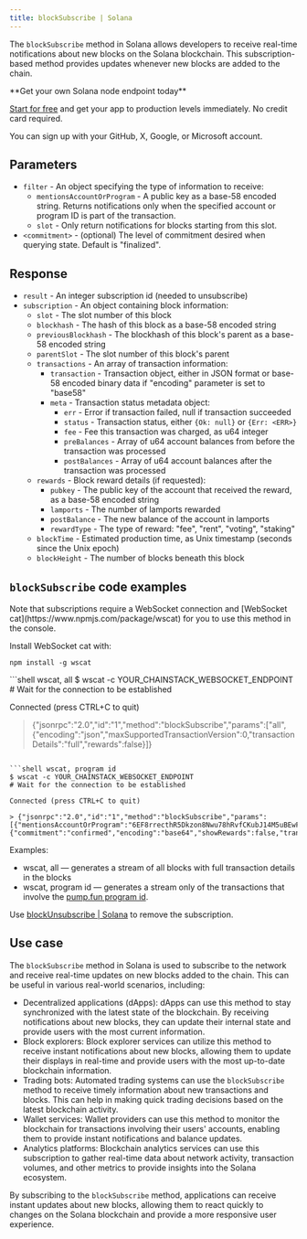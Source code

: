 ---
title: blockSubscribe | Solana
---

The `blockSubscribe` method in Solana allows developers to receive real-time notifications about new blocks on the Solana blockchain. This subscription-based method provides updates whenever new blocks are added to the chain.

<Check>
**Get your own Solana node endpoint today**

[Start for free](https://console.chainstack.com/) and get your app to production levels immediately. No credit card required.

You can sign up with your GitHub, X, Google, or Microsoft account.
</Check>


## Parameters

* `filter` - An object specifying the type of information to receive:
  + `mentionsAccountOrProgram` - A public key as a base-58 encoded string. Returns notifications only when the specified account or program ID is part of the transaction.
  + `slot` - Only return notifications for blocks starting from this slot.
* `<commitment>` - (optional) The level of commitment desired when querying state. Default is "finalized".

## Response

* `result` - An integer subscription id (needed to unsubscribe)
* `subscription` - An object containing block information:
  + `slot` - The slot number of this block
  + `blockhash` - The hash of this block as a base-58 encoded string
  + `previousBlockhash` - The blockhash of this block's parent as a base-58 encoded string
  + `parentSlot` - The slot number of this block's parent
  + `transactions` - An array of transaction information:
    - `transaction` - Transaction object, either in JSON format or base-58 encoded binary data if "encoding" parameter is set to "base58"
    - `meta` - Transaction status metadata object:
      * `err` - Error if transaction failed, null if transaction succeeded
      * `status` - Transaction status, either `{Ok: null}` or `{Err: <ERR>}`
      * `fee` - Fee this transaction was charged, as u64 integer
      * `preBalances` - Array of u64 account balances from before the transaction was processed
      * `postBalances` - Array of u64 account balances after the transaction was processed
  + `rewards` - Block reward details (if requested):
    - `pubkey` - The public key of the account that received the reward, as a base-58 encoded string
    - `lamports` - The number of lamports rewarded
    - `postBalance` - The new balance of the account in lamports
    - `rewardType` - The type of reward: "fee", "rent", "voting", "staking"
  + `blockTime` - Estimated production time, as Unix timestamp (seconds since the Unix epoch)
  + `blockHeight` - The number of blocks beneath this block

## `blockSubscribe` code examples

<Note>
Note that subscriptions require a WebSocket connection and [WebSocket cat](https://www.npmjs.com/package/wscat) for you to use this method in the console.

Install WebSocket cat with:

`npm install -g wscat`
</Note>

<CodeGroup>
```shell wscat, all
$ wscat -c YOUR_CHAINSTACK_WEBSOCKET_ENDPOINT
# Wait for the connection to be established

Connected (press CTRL+C to quit)

> {"jsonrpc":"2.0","id":"1","method":"blockSubscribe","params":["all",{"encoding":"json","maxSupportedTransactionVersion":0,"transactionDetails":"full","rewards":false}]}
```

```shell wscat, program id
$ wscat -c YOUR_CHAINSTACK_WEBSOCKET_ENDPOINT
# Wait for the connection to be established

Connected (press CTRL+C to quit)

> {"jsonrpc":"2.0","id":"1","method":"blockSubscribe","params":[{"mentionsAccountOrProgram":"6EF8rrecthR5Dkzon8Nwu78hRvfCKubJ14M5uBEwF6P"},{"commitment":"confirmed","encoding":"base64","showRewards":false,"transactionDetails":"full","maxSupportedTransactionVersion":0}]}
```
</CodeGroup>


Examples:

* wscat, all — generates a stream of all blocks with full transaction details in the blocks
* wscat, program id — generates a stream only of the transactions that involve the [pump.fun program id](https://solscan.io/account/6EF8rrecthR5Dkzon8Nwu78hRvfCKubJ14M5uBEwF6P).

Use [blockUnsubscribe | Solana](/api-reference/blockunsubscribe-solana) to remove the subscription.

## Use case

The `blockSubscribe` method in Solana is used to subscribe to the network and receive real-time updates on new blocks added to the chain. This can be useful in various real-world scenarios, including:

* Decentralized applications (dApps): dApps can use this method to stay synchronized with the latest state of the blockchain. By receiving notifications about new blocks, they can update their internal state and provide users with the most current information.
* Block explorers: Block explorer services can utilize this method to receive instant notifications about new blocks, allowing them to update their displays in real-time and provide users with the most up-to-date blockchain information.
* Trading bots: Automated trading systems can use the `blockSubscribe` method to receive timely information about new transactions and blocks. This can help in making quick trading decisions based on the latest blockchain activity.
* Wallet services: Wallet providers can use this method to monitor the blockchain for transactions involving their users' accounts, enabling them to provide instant notifications and balance updates.
* Analytics platforms: Blockchain analytics services can use this subscription to gather real-time data about network activity, transaction volumes, and other metrics to provide insights into the Solana ecosystem.

By subscribing to the `blockSubscribe` method, applications can receive instant updates about new blocks, allowing them to react quickly to changes on the Solana blockchain and provide a more responsive user experience.